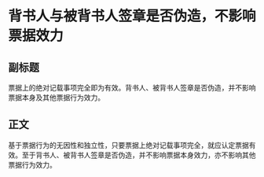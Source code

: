 # 背书人与被背书人签章是否伪造，不影响票据效力
## 副标题
票据上的绝对记载事项完全即为有效。背书人、被背书人签章是否伪造，并不影响票据本身及其他票据行为效力。
## 正文
基于票据行为的无因性和独立性，只要票据上绝对记载事项完全，就应认定票据有效。至于背书人、被背书人签章是否伪造，并不影响票据本身效力，亦不影响其他票据行为效力。